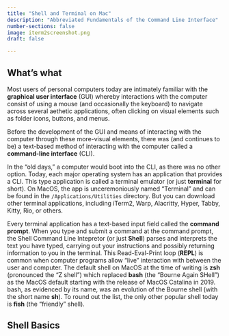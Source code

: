 ```yaml
---
title: "Shell and Terminal on Mac"
description: "Abbreviated Fundamentals of the Command Line Interface"
number-sections: false
image: iterm2screenshot.png
draft: false

---
```


## What's what

Most users of personal computers today are intimately familiar with the **graphical user interface** (GUI) whereby interactions with the computer consist of using a mouse (and occasionally the keyboard) to navigate across several aethetic applications, often clicking on visual elements such as folder icons, buttons, and menus. 

Before the development of the GUI and means of interacting with the computer through these more-visual elements, there was (and continues to be) a text-based method of interacting with the computer called a **command-line interface** (CLI). 

In the "old days," a computer would boot into the CLI, as there was no other option. Today, each major operating system has an application that provides a CLI. This type application is called a terminal emulator (or just **terminal** for short). On MacOS, the app is unceremoniously named "Terminal" and can be found in the `/Applications/Utilities` directory. But you can download other terminal applications, including iTerm2, Warp, Alacritty, Hyper, Tabby, Kitty, Rio, or others.

Every terminal application has a text-based input field called the **command prompt**. When you type and submit a command at the command prompt, the Shell Command Line Intepretor (or just **Shell**) parses and interprets the text you have typed, carrying out your instructions and possibly returning information to you in the terminal. This Read-Eval-Print loop (**REPL**) is common when computer programs allow "live" interaction with between the user and computer. The default shell on MacOS at the time of writing is **zsh** (pronounced the "Z shell") which replaced **bash** (the "Bourne Again SHell") as the MacOS default starting with the release of MacOS Catalina in 2019. bash, as evidenced by its name, was an evolution of the Bourne shell (with the short name **sh**). To round out the list, the only other popular shell today is **fish** (the "friendly" shell).

## Shell Basics






